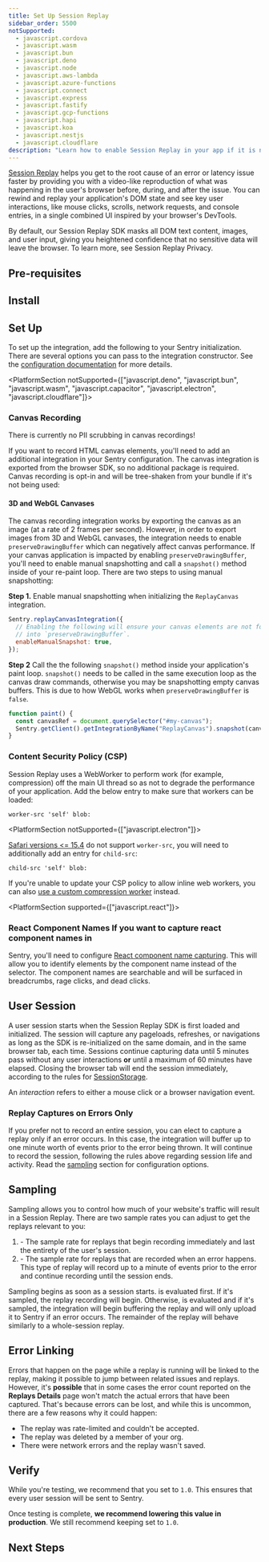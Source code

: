```yaml
---
title: Set Up Session Replay
sidebar_order: 5500
notSupported:
  - javascript.cordova
  - javascript.wasm
  - javascript.bun
  - javascript.deno
  - javascript.node
  - javascript.aws-lambda
  - javascript.azure-functions
  - javascript.connect
  - javascript.express
  - javascript.fastify
  - javascript.gcp-functions
  - javascript.hapi
  - javascript.koa
  - javascript.nestjs
  - javascript.cloudflare
description: "Learn how to enable Session Replay in your app if it is not already set up."
---
```


<Include name="session-replay-web-report-bug.mdx" />

[Session Replay](/product/explore/session-replay/) helps you get to the root cause of an error or latency issue faster by providing you with a video-like reproduction of what was happening in the user's browser before, during, and after the issue. You can rewind and replay your application's DOM state and see key user interactions, like mouse clicks, scrolls, network requests, and console entries, in a single combined UI inspired by your browser's DevTools.

By default, our Session Replay SDK masks all DOM text content, images, and user input, giving you heightened confidence that no sensitive data will leave the browser. To learn more, see <PlatformLink to="/session-replay/privacy">Session Replay Privacy</PlatformLink>.

## Pre-requisites

<PlatformContent includePath="session-replay/pre-requisites" />

## Install

<PlatformContent includePath="session-replay/install" />

## Set Up

To set up the integration, add the following to your Sentry initialization. There are several options you can pass to the integration constructor. See the [configuration documentation](/platforms/javascript/session-replay/configuration/) for more details.

<SignInNote />

<PlatformContent
  includePath="session-replay/setup"
  fallbackPlatform="javascript"
/>

<PlatformSection notSupported={["javascript.deno", "javascript.bun", "javascript.wasm", "javascript.capacitor", "javascript.electron", "javascript.cloudflare"]}>

### Canvas Recording

<Alert level="warning">

There is currently no PII scrubbing in canvas recordings!

</Alert>

If you want to record HTML canvas elements, you'll need to add an additional integration in your Sentry configuration. The canvas integration is exported from the browser SDK, so no additional package is required. Canvas recording is opt-in and will be tree-shaken from your bundle if it's not being used:

<PlatformContent includePath="session-replay/setup-canvas" />

#### 3D and WebGL Canvases

The canvas recording integration works by exporting the canvas as an image (at a rate of 2 frames per second). However, in order to export images from 3D and WebGL canvases, the integration needs to enable `preserveDrawingBuffer` which can negatively affect canvas performance. If your canvas application is impacted by enabling `preserveDrawingBuffer`, you'll need to enable manual snapshotting and call a `snapshot()` method inside of your re-paint loop. There are two steps to using manual snapshotting:

**Step 1.**
Enable manual snapshotting when initializing the `ReplayCanvas` integration.

```javascript
Sentry.replayCanvasIntegration({
  // Enabling the following will ensure your canvas elements are not forced
  // into `preserveDrawingBuffer`.
  enableManualSnapshot: true,
});
```

**Step 2**
Call the the following `snapshot()` method inside your application's paint loop. `snapshot()` needs to be called in the same execution loop as the canvas draw commands, otherwise you may be snapshotting empty canvas buffers. This is due to how WebGL works when `preserveDrawingBuffer` is `false`.

```javascript
function paint() {
  const canvasRef = document.querySelector("#my-canvas");
  Sentry.getClient().getIntegrationByName("ReplayCanvas").snapshot(canvasRef);
}
```

</PlatformSection>

### Content Security Policy (CSP)

Session Replay uses a WebWorker to perform work (for example, compression) off the main UI thread so as not to degrade the performance of your application. Add the below entry to make sure that workers can be loaded:

```
worker-src 'self' blob:
```

<PlatformSection notSupported={["javascript.electron"]}>

[Safari versions &lt;= 15.4](https://caniuse.com/?search=worker-src) do not support `worker-src`, you will need to additionally add an entry for `child-src`:

```
child-src 'self' blob:
```

</PlatformSection>

If you're unable to update your CSP policy to allow inline web workers, you can also [use a custom compression worker](./configuration#using-a-custom-compression-worker) instead.

<PlatformSection supported={["javascript.react"]}>
  ### React Component Names If you want to capture react component names in
  Sentry, you'll need to configure [React component name
  capturing](/platforms/javascript/guides/react/features/component-names). This
  will allow you to identify elements by the component name instead of the
  selector. The component names are searchable and will be surfaced in
  breadcrumbs, rage clicks, and dead clicks.
</PlatformSection>

## User Session

A user session starts when the Session Replay SDK is first loaded and initialized.
The session will capture any pageloads, refreshes, or navigations as long as the SDK is re-initialized on the same domain, and in the same browser tab, each time. Sessions continue capturing data until 5 minutes pass without any user interactions **or** until a maximum of 60 minutes have elapsed. Closing the browser tab will end the session immediately, according to the rules for [SessionStorage](https://developer.mozilla.org/en-US/docs/Web/API/Window/sessionStorage).

<Note>

An _interaction_ refers to either a mouse click or a browser navigation event.

</Note>

### Replay Captures on Errors Only

If you prefer not to record an entire session, you can elect to capture a replay only if an error occurs. In this case, the integration will buffer up to one minute worth of events prior to the error being thrown. It will continue to record the session, following the rules above regarding session life and activity. Read the [sampling](#sampling) section for configuration options.

## Sampling

Sampling allows you to control how much of your website's traffic will result in a Session Replay. There are two sample rates you can adjust to get the replays relevant to you:

1. <PlatformIdentifier name="replays-session-sample-rate" /> - The sample rate for
   replays that begin recording immediately and last the entirety of the user's session.
2. <PlatformIdentifier name="replays-on-error-sample-rate" /> - The sample rate for
   replays that are recorded when an error happens. This type of replay will record
   up to a minute of events prior to the error and continue recording until the session
   ends.

Sampling begins as soon as a session starts. <PlatformIdentifier name="replays-session-sample-rate" /> is evaluated first. If it's sampled, the replay recording will begin. Otherwise, <PlatformIdentifier name="replays-on-error-sample-rate" /> is evaluated and if it's sampled, the integration will begin buffering the replay and will only upload it to Sentry if an error occurs. The remainder of the replay will behave similarly to a whole-session replay.

## Error Linking

Errors that happen on the page while a replay is running will be linked to the replay, making it possible to jump between related issues and replays. However, it's **possible** that in some cases the error count reported on the **Replays Details** page won't match the actual errors that have been captured. That's because errors can be lost, and while this is uncommon, there are a few reasons why it could happen:

- The replay was rate-limited and couldn't be accepted.
- The replay was deleted by a member of your org.
- There were network errors and the replay wasn't saved.

## Verify

While you're testing, we recommend that you set <PlatformIdentifier name="replays-session-sample-rate" /> to `1.0`. This ensures that every user session will be sent to Sentry.

Once testing is complete, **we recommend lowering this value in production**. We still recommend keeping <PlatformIdentifier name="replays-on-error-sample-rate" /> set to `1.0`.

## Next Steps

<PageGrid />
